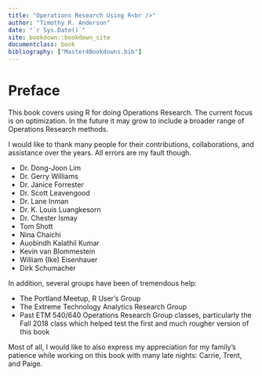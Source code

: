 ```yaml
---
title: "Operations Research Using R<br />"
author: "Timothy R. Anderson"
date: "`r Sys.Date()`"
site: bookdown::bookdown_site
documentclass: book
bibliography: ["Master4Bookdowns.bib"]
---
```

# Preface {-}

This book covers using R for doing Operations Research. The current focus is on optimization. In the future it may grow to include a broader range of Operations Research methods. 

I would like to thank many people for their contributions, collaborations, and assistance over the years. All errors are my fault though.  

* Dr. Dong-Joon Lim
* Dr. Gerry Williams
* Dr. Janice Forrester
* Dr. Scott Leavengood
* Dr. Lane Inman
* Dr. K. Louis Luangkesorn
* Dr. Chester Ismay
* Tom Shott
* Nina Chaichi
* Auobindh Kalathil Kumar
* Kevin van Blommestein
* William (Ike) Eisenhauer
* Dirk Schumacher

In addition, several groups have been of tremendous help:

* The Portland Meetup, R User's Group 
* The Extreme Technology Analytics Research Group
* Past ETM 540/640 Operations Research Group classes, particularly the Fall 2018 class which helped test the first and much rougher version of this book

Most of all, I would like to also express my appreciation for my family's patience while working on this book with many late nights:  Carrie, Trent, and Paige.

